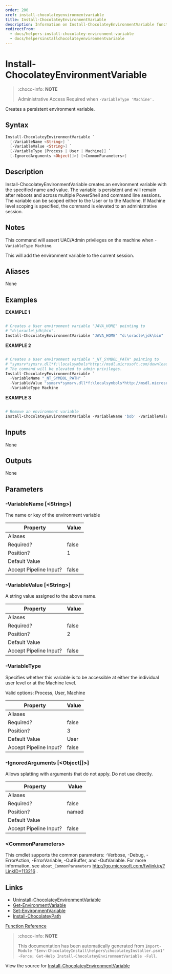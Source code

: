 ---
order: 200
xref: install-chocolateyenvironmentvariable
title: Install-ChocolateyEnvironmentVariable
description: Information on Install-ChocolateyEnvironmentVariable function
redirectFrom:
  - docs/helpers-install-chocolatey-environment-variable
  - docs/helpersinstallchocolateyenvironmentvariable
---

# Install-ChocolateyEnvironmentVariable

<!-- This documentation is automatically generated from https://github.com/chocolatey/choco/blob/master/src/chocolatey.resources/helpers/functions/Install-ChocolateyEnvironmentVariable.ps1 using https://github.com/chocolatey/choco/blob/master/GenerateDocs.ps1. Contributions are welcome at the original location(s). -->

> :choco-info: **NOTE**
>
> Administrative Access Required when `-VariableType 'Machine'.`

Creates a persistent environment variable.

## Syntax

~~~powershell
Install-ChocolateyEnvironmentVariable `
  [-VariableName <String>] `
  [-VariableValue <String>] `
  [-VariableType {Process | User | Machine}] `
  [-IgnoredArguments <Object[]>] [<CommonParameters>]
~~~

## Description

Install-ChocolateyEnvironmentVariable creates an environment variable
with the specified name and value. The variable is persistent and
will remain after reboots and across multiple PowerShell and command
line sessions. The variable can be scoped either to the User or to
the Machine. If Machine level scoping is specified, the command is
elevated to an administrative session.

## Notes

This command will assert UAC/Admin privileges on the machine when
`-VariableType Machine`.

This will add the environment variable to the current session.

## Aliases

None

## Examples

 **EXAMPLE 1**

~~~powershell

# Creates a User environment variable "JAVA_HOME" pointing to
# "d:\oracle\jdk\bin".
Install-ChocolateyEnvironmentVariable "JAVA_HOME" "d:\oracle\jdk\bin"
~~~

**EXAMPLE 2**

~~~powershell

# Creates a User environment variable "_NT_SYMBOL_PATH" pointing to
# "symsrv*symsrv.dll*f:\localsymbols*http://msdl.microsoft.com/download/symbols".
# The command will be elevated to admin privileges.
Install-ChocolateyEnvironmentVariable `
  -VariableName "_NT_SYMBOL_PATH" `
  -VariableValue "symsrv*symsrv.dll*f:\localsymbols*http://msdl.microsoft.com/download/symbols" `
  -VariableType Machine
~~~

**EXAMPLE 3**

~~~powershell

# Remove an environment variable
Install-ChocolateyEnvironmentVariable -VariableName 'bob' -VariableValue $null
~~~ 

## Inputs

None

## Outputs

None

## Parameters

###  -VariableName [&lt;String&gt;]
The name or key of the environment variable

Property               | Value
---------------------- | -----
Aliases                | 
Required?              | false
Position?              | 1
Default Value          | 
Accept Pipeline Input? | false
 
###  -VariableValue [&lt;String&gt;]
A string value assigned to the above name.

Property               | Value
---------------------- | -----
Aliases                | 
Required?              | false
Position?              | 2
Default Value          | 
Accept Pipeline Input? | false
 
###  -VariableType
Specifies whether this variable is to be accessible at either the
individual user level or at the Machine level.


Valid options: Process, User, Machine

Property               | Value
---------------------- | -----
Aliases                | 
Required?              | false
Position?              | 3
Default Value          | User
Accept Pipeline Input? | false
 
###  -IgnoredArguments [&lt;Object[]&gt;]
Allows splatting with arguments that do not apply. Do not use directly.

Property               | Value
---------------------- | -----
Aliases                | 
Required?              | false
Position?              | named
Default Value          | 
Accept Pipeline Input? | false
 
### &lt;CommonParameters&gt;

This cmdlet supports the common parameters: -Verbose, -Debug, -ErrorAction, -ErrorVariable, -OutBuffer, and -OutVariable. For more information, see `about_CommonParameters` http://go.microsoft.com/fwlink/p/?LinkID=113216 .


## Links

 * [Uninstall-ChocolateyEnvironmentVariable](xref:uninstall-chocolateyenvironmentvariable)
 * [Get-EnvironmentVariable](xref:get-environmentvariable)
 * [Set-EnvironmentVariable](xref:set-environmentvariable)
 * [Install-ChocolateyPath](xref:install-chocolateypath)


[Function Reference](xref:powershell-reference)

> :choco-info: **NOTE**
>
> This documentation has been automatically generated from `Import-Module "$env:ChocolateyInstall\helpers\chocolateyInstaller.psm1" -Force; Get-Help Install-ChocolateyEnvironmentVariable -Full`.

View the source for [Install-ChocolateyEnvironmentVariable](https://github.com/chocolatey/choco/blob/master/src/chocolatey.resources/helpers/functions/Install-ChocolateyEnvironmentVariable.ps1)
